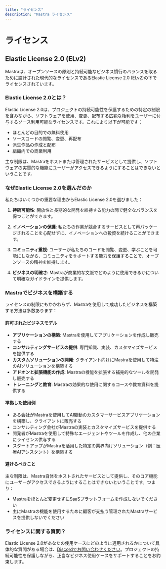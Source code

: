 ---
title: "ライセンス"
description: "Mastra ライセンス"
---

# ライセンス

## Elastic License 2.0 (ELv2)

Mastraは、オープンソースの原則と持続可能なビジネス慣行のバランスを取るために設計された現代的なライセンスであるElastic License 2.0 (ELv2)の下でライセンスされています。

### Elastic License 2.0とは？

Elastic License 2.0は、プロジェクトの持続可能性を保護するための特定の制限を含みながら、ソフトウェアを使用、変更、配布する広範な権利をユーザーに付与するソース利用可能なライセンスです。これにより以下が可能です：

- ほとんどの目的での無料使用
- ソースコードの閲覧、変更、再配布
- 派生作品の作成と配布
- 組織内での商業利用

主な制限は、Mastraをホストまたは管理されたサービスとして提供し、ソフトウェアの実質的な機能にユーザーがアクセスできるようにすることはできないということです。

### なぜElastic License 2.0を選んだのか

私たちはいくつかの重要な理由からElastic License 2.0を選びました：

1. **持続可能性**: 開放性と長期的な開発を維持する能力の間で健全なバランスを保つことができます。

2. **イノベーションの保護**: 私たちの作業が競合するサービスとして再パッケージされることを心配せずに、イノベーションへの投資を続けることができます。

3. **コミュニティ重視**: ユーザーが私たちのコードを閲覧、変更、学ぶことを可能にしながら、コミュニティをサポートする能力を保護することで、オープンソースの精神を維持します。

4. **ビジネスの明確さ**: Mastraが商業的な文脈でどのように使用できるかについて明確なガイドラインを提供します。

### Mastraでビジネスを構築する

ライセンスの制限にもかかわらず、Mastraを使用して成功したビジネスを構築する方法は多数あります：

#### 許可されたビジネスモデル

- **アプリケーションの構築**: Mastraを使用してアプリケーションを作成し販売する
- **コンサルティングサービスの提供**: 専門知識、実装、カスタマイズサービスを提供する
- **カスタムソリューションの開発**: クライアント向けにMastraを使用して特注のAIソリューションを構築する
- **アドオンと拡張機能の作成**: Mastraの機能を拡張する補完的なツールを開発し販売する
- **トレーニングと教育**: Mastraの効果的な使用に関するコースや教育資料を提供する

#### 準拠した使用例

- ある会社がMastraを使用してAI駆動のカスタマーサービスアプリケーションを構築し、クライアントに販売する
- コンサルティング会社がMastraの実装とカスタマイズサービスを提供する
- 開発者がMastraを使用して特殊なエージェントやツールを作成し、他の企業にライセンス供与する
- スタートアップがMastraを活用した特定の業界向けソリューション（例：医療AIアシスタント）を構築する

#### 避けるべきこと

主な制限は、Mastra自体をホストされたサービスとして提供し、そのコア機能にユーザーがアクセスできるようにすることはできないということです。つまり：

- Mastraをほとんど変更せずにSaaSプラットフォームを作成しないでください
- 主にMastraの機能を使用するために顧客が支払う管理されたMastraサービスを提供しないでください

### ライセンスに関する質問？

Elastic License 2.0があなたの使用ケースにどのように適用されるかについて具体的な質問がある場合は、[Discordでお問い合わせください](https://discord.gg/BTYqqHKUrf)。プロジェクトの持続可能性を保護しながら、正当なビジネス使用ケースをサポートすることをお約束します。
